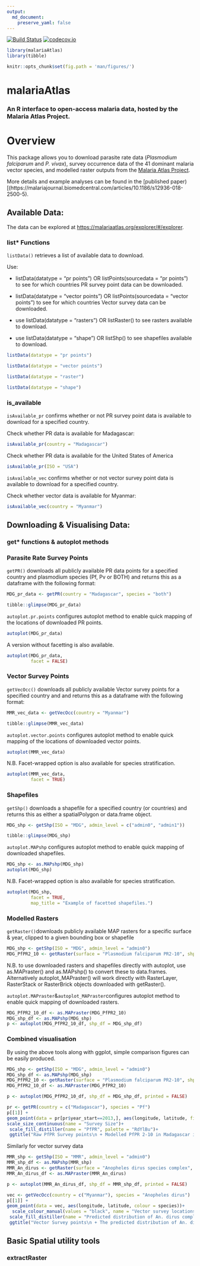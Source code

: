 ```yaml
---
output: 
  md_document:
    preserve_yaml: false
---
```


[![Build Status](https://travis-ci.org/malaria-atlas-project/malariaAtlas.svg)](https://travis-ci.org/malaria-atlas-project/malariaAtlas)
[![codecov.io](https://codecov.io/gh/malaria-atlas-project/malariaAtlas/coverage.svg?branch=master)](https://codecov.io/gh/malaria-atlas-project/malariaAtlas?branch=master)


```r
library(malariaAtlas)
library(tibble)

knitr::opts_chunk$set(fig.path = 'man/figures/')
```

# malariaAtlas 
### An R interface to open-access malaria data, hosted by the Malaria Atlas Project. 

# Overview 

This package allows you to download parasite rate data (*Plasmodium falciparum* and *P. vivax*), survey occurrence data of the 41 dominant malaria vector species, and modelled raster outputs from the [Malaria Atlas Project](https://malariaatlas.org/).

More details and example analyses can be found in the [published paper)[(https://malariajournal.biomedcentral.com/articles/10.1186/s12936-018-2500-5).

## Available Data: 
The data can be explored at [https://malariaatlas.org/explorer/#/explorer](https://malariaatlas.org/explorer/#/explorer).



### list* Functions


`listData()` retrieves a list of available data to download. 

Use: 

* listData(datatype = "pr points") OR listPoints(sourcedata = "pr points") to see for which countries PR survey point data can be downloaded.

* listData(datatype = "vector points") OR listPoints(sourcedata = "vector points") to see for which countries Vector survey data can be downloaded.

* use listData(datatype = "rasters") OR listRaster() to see rasters available to download. 

* use listData(datatype = "shape") OR listShp() to see shapefiles available to download. 

```r
listData(datatype = "pr points")
```
```r
listData(datatype = "vector points")
```
```r
listData(datatype = "raster")
```
``` r
listData(datatype = "shape")
```

### is_available

`isAvailable_pr` confirms whether or not PR survey point data is available to download for a specified country. 

Check whether PR data is available for Madagascar:
```r
isAvailable_pr(country = "Madagascar")
```

Check whether PR data is available for the United States of America
```r
isAvailable_pr(ISO = "USA")
```

`isAvailable_vec` confirms whether or not vector survey point data is available to download for a specified country. 

Check whether vector data is available for Myanmar:
```r
isAvailable_vec(country = "Myanmar")
```

## Downloading & Visualising Data: 
### get* functions & autoplot methods

### Parasite Rate Survey Points
`getPR()` downloads all publicly available PR data points for a specified country and plasmodium species (Pf, Pv or BOTH) and returns this as a dataframe with the following format: 


```r
MDG_pr_data <- getPR(country = "Madagascar", species = "both")
```
```r
tibble::glimpse(MDG_pr_data)
```


`autoplot.pr.points` configures autoplot method to enable quick mapping of the locations of downloaded PR points. 


```r
autoplot(MDG_pr_data)
```

A version without facetting is also available.
```r
autoplot(MDG_pr_data,
         facet = FALSE)
```

### Vector Survey Points
`getVecOcc()` downloads all publicly available Vector survey points for a specified country and  and returns this as a dataframe with the following format: 

```r
MMR_vec_data <- getVecOcc(country = "Myanmar")
```
```r
tibble::glimpse(MMR_vec_data)
```

`autoplot.vector.points` configures autoplot method to enable quick mapping of the locations of downloaded vector points. 

```r
autoplot(MMR_vec_data)
```

N.B. Facet-wrapped option is also available for species stratification. 
```r
autoplot(MMR_vec_data,
         facet = TRUE)
```

### Shapefiles
`getShp()` downloads a shapefile for a specified country (or countries) and returns this as either a spatialPolygon or data.frame object.

```r
MDG_shp <- getShp(ISO = "MDG", admin_level = c("admin0", "admin1"))
```
```r
tibble::glimpse(MDG_shp)
```

`autoplot.MAPshp` configures autoplot method to enable quick mapping of downloaded shapefiles.

```r
MDG_shp <- as.MAPshp(MDG_shp)
autoplot(MDG_shp)
```

N.B. Facet-wrapped option is also available for species stratification. 

```r
autoplot(MDG_shp,
         facet = TRUE,
         map_title = "Example of facetted shapefiles.")
```

### Modelled Rasters 

`getRaster()`downloads publicly available MAP rasters for a specific surface & year, clipped to a given bounding box or shapefile

```r
MDG_shp <- getShp(ISO = "MDG", admin_level = "admin0")
MDG_PfPR2_10 <- getRaster(surface = "Plasmodium falciparum PR2-10", shp = MDG_shp, year = 2013)
```
N.B. to use downloaded rasters and shapefiles directly with autoplot, use as.MAPraster() and as.MAPshp() to convert these to data.frames. Alternatively autoplot_MAPraster() will work directly with RasterLayer, RasterStack or RasterBrick objects downloaded with getRaster().

`autoplot.MAPraster`&`autoplot_MAPraster`configures autoplot method to enable quick mapping of downloaded rasters.

```r
MDG_PfPR2_10_df <- as.MAPraster(MDG_PfPR2_10)
MDG_shp_df <- as.MAPshp(MDG_shp)
p <- autoplot(MDG_PfPR2_10_df, shp_df = MDG_shp_df)
```


### Combined visualisation 

By using the above tools along with ggplot, simple comparison figures can be easily produced. 

```r
MDG_shp <- getShp(ISO = "MDG", admin_level = "admin0")
MDG_shp_df <- as.MAPshp(MDG_shp)
MDG_PfPR2_10 <- getRaster(surface = "Plasmodium falciparum PR2-10", shp = MDG_shp, year = 2013)
MDG_PfPR2_10_df <- as.MAPraster(MDG_PfPR2_10)

p <- autoplot(MDG_PfPR2_10_df, shp_df = MDG_shp_df, printed = FALSE)

pr <- getPR(country = c("Madagascar"), species = "Pf")
p[[1]] +
geom_point(data = pr[pr$year_start==2013,], aes(longitude, latitude, fill = positive / examined, size = examined), shape = 21)+
scale_size_continuous(name = "Survey Size")+
 scale_fill_distiller(name = "PfPR", palette = "RdYlBu")+
 ggtitle("Raw PfPR Survey points\n + Modelled PfPR 2-10 in Madagascar in 2013")
```

Similarly for vector survey data

```r
MMR_shp <- getShp(ISO = "MMR", admin_level = "admin0")
MMR_shp_df <- as.MAPshp(MMR_shp)
MMR_An_dirus <- getRaster(surface = "Anopheles dirus species complex", shp = MMR_shp)
MMR_An_dirus_df <- as.MAPraster(MMR_An_dirus)

p <- autoplot(MMR_An_dirus_df, shp_df = MMR_shp_df, printed = FALSE)

vec <- getVecOcc(country = c("Myanmar"), species = "Anopheles dirus")
p[[1]] +
geom_point(data = vec, aes(longitude, latitude, colour = species))+
  scale_colour_manual(values = "black", name = "Vector survey locations")+
 scale_fill_distiller(name = "Predicted distribution of An. dirus complex", palette = "PuBuGn", direction = 1)+
 ggtitle("Vector Survey points\n + The predicted distribution of An. dirus complex")
```

## Basic Spatial utility tools 

### extractRaster 










